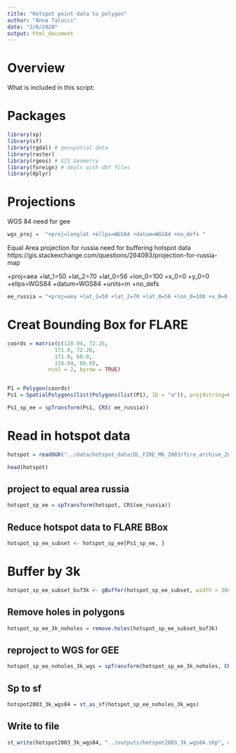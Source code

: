 ```yaml
---
title: "Hotspot point data to polygon"
author: "Anna Talucci"
date: "2/6/2020"
output: html_document
---
```


# Overview

What is included in this script:

# Packages

```r
library(sp)
library(sf)
library(rgdal) # geospatial data
library(raster)
library(rgeos) # GIS Geometry
library(foreign) # deals with dbf files
library(dplyr)
```

# Projections

WGS 84 need for gee
```r
wgs_proj =  "+proj=longlat +ellps=WGS84 +datum=WGS84 +no_defs "

```

Equal Area projection for russia need for buffering hotspot data
https://gis.stackexchange.com/questions/264093/projection-for-russia-map

+proj=aea +lat_1=50 +lat_2=70 +lat_0=56 +lon_0=100 +x_0=0 +y_0=0 +ellps=WGS84 +datum=WGS84 +units=m +no_defs 

```r
ee_russia = "+proj=aea +lat_1=50 +lat_2=70 +lat_0=56 +lon_0=100 +x_0=0 +y_0=0 +ellps=WGS84 +datum=WGS84 +units=m +no_defs "
```

# Creat Bounding Box for FLARE

```r


coords = matrix(c(118.94, 72.26,
               171.0, 72.26,
               171.0, 60.0, 
               118.94, 60.0), 
             ncol = 2, byrow = TRUE)


P1 = Polygon(coords)
Ps1 = SpatialPolygons(list(Polygons(list(P1), ID = "a")), proj4string=CRS("+proj=longlat +ellps=WGS84 +datum=WGS84 +no_defs"))
```


```r
Ps1_sp_ee = spTransform(Ps1, CRS( ee_russia))
```

# Read in hotspot data

```r
hotspot = readOGR("../data/hotspot_data/DL_FIRE_M6_2003/fire_archive_2003.shp", "fire_archive_2003") 
```


```r
head(hotspot)
```

## project to equal area russia
```r
hotspot_sp_ee = spTransform(hotspot, CRS(ee_russia))
```

## Reduce hotspot data to FLARE  BBox


```r
hotspot_sp_ee_subset <- hotspot_sp_ee[Ps1_sp_ee, ]
```

# Buffer by 3k
```r
hotspot_sp_ee_subset_buf3k <- gBuffer(hotspot_sp_ee_subset, width = 3000, capStyle="ROUND", joinStyle="ROUND")
```

## Remove holes in polygons
```r
hotspot_sp_ee_3k_noholes = remove.holes(hotspot_sp_ee_subset_buf3k)
```

## reproject to WGS for GEE

```r
hotspot_sp_ee_noholes_3k_wgs = spTransform(hotspot_sp_ee_3k_noholes, CRS( wgs_proj))
```

## Sp to sf
```r
hotspot2003_3k_wgs84 = st_as_sf(hotspot_sp_ee_noholes_3k_wgs) 
```

## Write to file
```r
st_write(hotspot2003_3k_wgs84, "../outputs/hotspot2003_3k_wgs84.shp", driver="ESRI Shapefile")  # create to a shapefile 

```